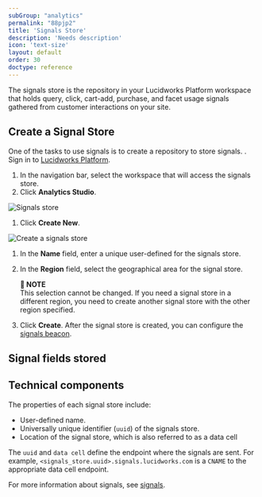 ```yaml
---
subGroup: "analytics"
permalink: "88pjp2"
title: 'Signals Store'
description: 'Needs description'
icon: 'text-size'
layout: default
order: 30
doctype: reference
---
```


The signals store is the repository in your Lucidworks Platform workspace that holds query, click, cart-add, purchase, and facet usage signals gathered from customer interactions on your site.

## Create a Signal Store

One of the tasks to use signals is to create a repository to store signals. 
. Sign in to [Lucidworks Platform](https://platform.lucidworks.com).

1. In the navigation bar, select the workspace that will access the signals store.
2. Click **Analytics Studio**.

![Signals store](/assets/images/lw-platform/analytics/signals-store.png)

1. Click **Create New**. 

![Create a signals store](/assets/images/lw-platform/analytics/signals-store-create.png)

1. In the **Name** field, enter a unique user-defined for the signals store.
2. In the **Region** field, select the geographical area for the signal store.

   **📌 NOTE**\
   This selection cannot be changed. If you need a signal store in a different region, you need to create another signal store with the other region specified.
3. Click **Create**.
After the signal store is created, you can configure the [signals beacon](/lw-platform/analytics/k649vy/signals-beacon).

## Signal fields stored

## Technical components

The properties of each signal store include:

* User-defined name.
* Universally unique identifier (`uuid`) of the signals store.
* Location of the signal store, which is also referred to as a data cell

The `uuid` and `data cell` define the endpoint where the signals are sent. For example, `<signals_store.uuid>.signals.lucidworks.com` is a `CNAME` to the appropriate data cell endpoint.

For more information about signals, see [signals](/lw-platform/analytics/0le96f/signals).
